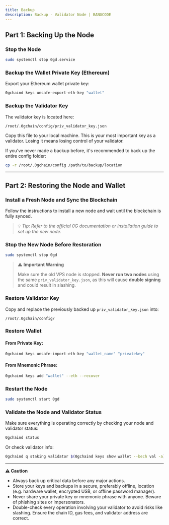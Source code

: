 ```yaml
---
title: Backup
description: Backup - Validator Node | BANGCODE
---
```


## Part 1: Backing Up the Node

### Stop the Node

```bash
sudo systemctl stop 0gd.service
```

### Backup the Wallet Private Key (Ethereum)

Export your Ethereum wallet private key:

```bash
0gchaind keys unsafe-export-eth-key "wallet"
```

### Backup the Validator Key

The validator key is located here:

```
/root/.0gchain/config/priv_validator_key.json
```

Copy this file to your local machine. This is your most important key as a validator. Losing it means losing control of your validator.

If you’ve never made a backup before, it's recommended to back up the entire config folder:

```bash
cp -r /root/.0gchain/config /path/to/backup/location
```

---

## Part 2: Restoring the Node and Wallet

### Install a Fresh Node and Sync the Blockchain

Follow the instructions to install a new node and wait until the blockchain is fully synced.

> 💡 _Tip: Refer to the official 0G documentation or installation guide to set up the new node._

### Stop the New Node Before Restoration

```bash
sudo systemctl stop 0gd
```

> ⚠️ **Important Warning**
>
> Make sure the old VPS node is stopped. **Never run two nodes** using the same `priv_validator_key.json`, as this will cause **double signing** and could result in slashing.

### Restore Validator Key

Copy and replace the previously backed up `priv_validator_key.json` into:

```
/root/.0gchain/config/
```

### Restore Wallet

#### From Private Key:

```bash
0gchaind keys unsafe-import-eth-key "wallet_name" "privatekey"
```

#### From Mnemonic Phrase:

```bash
0gchaind keys add "wallet" --eth --recover
```

### Restart the Node

```bash
sudo systemctl start 0gd
```

### Validate the Node and Validator Status

Make sure everything is operating correctly by checking your node and validator status:

```bash
0gchaind status
```

Or check validator info:

```bash
0gchaind q staking validator $(0gchaind keys show wallet --bech val -a)
```

---
<div style={{
  backgroundColor: '#fff9c4',
  borderLeft: '6px solid #ffeb3b',
  padding: '1rem',
  marginTop: '1.5rem',
  marginBottom: '1.5rem',
  borderRadius: '4px'
    }}>
  <strong>⚠️ Caution</strong>
  <ul>
    <li>Always back up critical data before any major actions.</li>
    <li>Store your keys and backups in a secure, preferably offline, location (e.g. hardware wallet, encrypted USB, or offline password manager).</li>
    <li>Never share your private key or mnemonic phrase with anyone. Beware of phishing sites or impersonators.</li>
    <li>Double-check every operation involving your validator to avoid risks like slashing. Ensure the chain ID, gas fees, and validator address are correct.</li>
  </ul>
</div>
